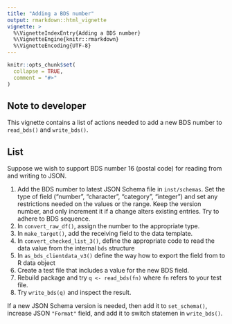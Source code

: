```yaml
---
title: "Adding a BDS number"
output: rmarkdown::html_vignette
vignette: >
  %\VignetteIndexEntry{Adding a BDS number}
  %\VignetteEngine{knitr::rmarkdown}
  %\VignetteEncoding{UTF-8}
---
```


```r
knitr::opts_chunk$set(
  collapse = TRUE,
  comment = "#>"
)
```

## Note to developer

This vignette contains a list of actions needed to add a new BDS number to `read_bds()` and `write_bds()`. 

## List

Suppose we wish to support BDS number 16 (postal code) for reading from and writing to JSON.

1. Add the BDS number to latest JSON Schema file in `inst/schemas`. Set the type of field ("number", "character", "category", "integer") and set any restrictions needed on the values or the range. Keep the version number, and only increment it if a change alters existing entries. Try to adhere to BDS sequence.
2. In `convert_raw_df()`, assign the number to the appropriate type.
3. In `make_target()`, add the receiving field to the data template.
4. In `convert_checked_list_3()`, define the appropriate code to read the data value from the internal `bds` structure
5. In `as_bds_clientdata_v3()` define the way how to export the field from to R data object
6. Create a test file that includes a value for the new BDS field.
7. Rebuild package and try `q <- read_bds(fn)` where `fn` refers to your test file.
8. Try `write_bds(q)` and inspect the result.

If a new JSON Schema version is needed, then add it to `set_schema()`, increase JSON `"Format"` field, and add it to switch statemen in `write_bds()`.


